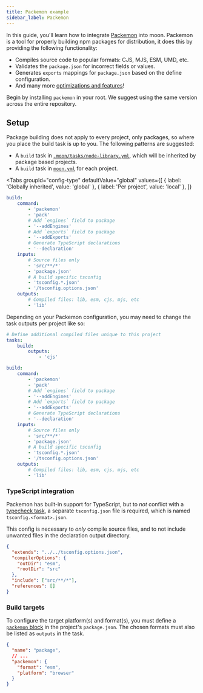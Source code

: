 ```yaml
---
title: Packemon example
sidebar_label: Packemon
---
```



<HeadingApiLink to="https://github.com/moonrepo/examples/blob/master/.moon/tasks/node.yml#L22" />

In this guide, you'll learn how to integrate [Packemon](https://packemon.dev/) into moon. Packemon
is a tool for properly building npm packages for distribution, it does this by providing the
following functionality:

- Compiles source code to popular formats: CJS, MJS, ESM, UMD, etc.
- Validates the `package.json` for incorrect fields or values.
- Generates `exports` mappings for `package.json` based on the define configuration.
- And many more [optimizations and features](https://packemon.dev/docs/features)!

Begin by installing `packemon` in your root. We suggest using the same version across the entire
repository.

<AddDepsTabs dep="packemon" dev />

## Setup

Package building does not apply to every project, only packages, so where you place the build task
is up to you. The following patterns are suggested:

- A `build` task in [`.moon/tasks/node-library.yml`](../../config/tasks), which will be inherited by
  package based projects.
- A `build` task in [`moon.yml`](../../config/project) for each project.

<Tabs
  groupId="config-type"
  defaultValue="global"
  values={[
    { label: 'Globally inherited', value: 'global' },
    { label: 'Per project', value: 'local' },
  ]}
>
<TabItem value="global">

```yaml title=".moon/tasks/node-library.yml"
build:
	command:
		- 'packemon'
		- 'pack'
		# Add `engines` field to package
		- '--addEngines'
		# Add `exports` field to package
		- '--addExports'
		# Generate TypeScript declarations
		- '--declaration'
	inputs:
		# Source files only
		- 'src/**/*'
		- 'package.json'
		# A build specific tsconfig
		- 'tsconfig.*.json'
		- '/tsconfig.options.json'
	outputs:
		# Compiled files: lib, esm, cjs, mjs, etc
		- 'lib'
```

Depending on your Packemon configuration, you may need to change the task outputs per project like
so:

```yaml title="<package>/moon.yml"
# Define additional compiled files unique to this project
tasks:
	build:
		outputs:
			- 'cjs'
```

</TabItem>
<TabItem value="local">

```yaml title="<package>/moon.yml"
build:
	command:
		- 'packemon'
		- 'pack'
		# Add `engines` field to package
		- '--addEngines'
		# Add `exports` field to package
		- '--addExports'
		# Generate TypeScript declarations
		- '--declaration'
	inputs:
		# Source files only
		- 'src/**/*'
		- 'package.json'
		# A build specific tsconfig
		- 'tsconfig.*.json'
		- '/tsconfig.options.json'
	outputs:
		# Compiled files: lib, esm, cjs, mjs, etc
		- 'lib'
```

</TabItem>
</Tabs>

### TypeScript integration

Packemon has built-in support for TypeScript, but to _not_ conflict with a
[typecheck task](./typescript), a separate `tsconfig.json` file is required, which is named
`tsconfig.<format>.json`.

This config is necessary to _only_ compile source files, and to not include unwanted files in the
declaration output directory.

```json title="tsconfig.esm.json"
{
  "extends": "../../tsconfig.options.json",
  "compilerOptions": {
    "outDir": "esm",
    "rootDir": "src"
  },
  "include": ["src/**/*"],
  "references": []
}
```

### Build targets

To configure the target platform(s) and format(s), you must define a
[`packemon` block](https://packemon.dev/docs/config) in the project's `package.json`. The chosen
formats must also be listed as `outputs` in the task.

```json title="package.json"
{
  "name": "package",
  // ...
  "packemon": {
    "format": "esm",
    "platform": "browser"
  }
}
```
